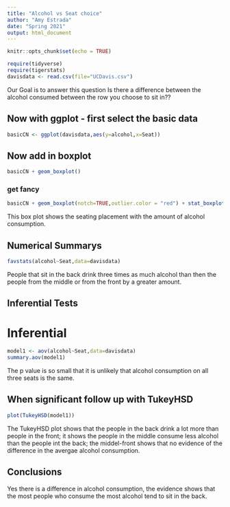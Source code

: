 ```yaml
---
title: "Alcohol vs Seat choice"
author: "Amy Estrada"
date: "Spring 2021"
output: html_document
---
```


```r
knitr::opts_chunk$set(echo = TRUE)
```

```r
require(tidyverse)
require(tigerstats)
davisdata <- read.csv(file="UCDavis.csv")
```
Our Goal is to answer this question Is there a difference between the alcohol consumed between the row
you choose to sit in??

## Now with ggplot - first select the basic data

```r
basicCN <- ggplot(davisdata,aes(y=alcohol,x=Seat))
```
## Now add in boxplot

```r
basicCN + geom_boxplot()
```
  
  
### get fancy  

```r
basicCN + geom_boxplot(notch=TRUE,outlier.color = "red") + stat_boxplot(geom ='errorbar') + labs(title="Fancy notch boxplot \n with 2 lines")
```

This box plot shows the seating placement with the amount of alcohol consumption.

## Numerical Summarys 

```r
favstats(alcohol~Seat,data=davisdata)
```

People that sit in the back drink three times as much alcohol than then the people from the middle or from the front by a greater amount.

## Inferential Tests

# Inferential

```r
model1 <- aov(alcohol~Seat,data=davisdata)
summary.aov(model1)
```

The p value is so small that it is unlikely that alcohol consumption on all three seats is the same.

## When significant follow up with TukeyHSD  

```r
plot(TukeyHSD(model1))
```

The TukeyHSD plot shows that the people in the back drink a lot more than people in the front; it shows the people in the middle consume less alcohol than the people int the back; the middel-front shows that no evidence of the difference in the avergae alcohol consumption.

## Conclusions

Yes there is a difference in alcohol consumption, the evidence shows that the most people who consume the most alcohol tend to sit in the back.
